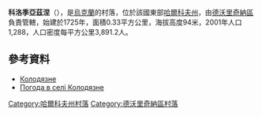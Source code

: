 {{coord|50|0|20|N|37|41|0|E|scale:100000_region:UA|display=title}}

'''科洛季亞茲涅'''（{{lang-uk|Колодязне}}），是[[烏克蘭|烏克蘭]]的村落，位於該國東部[[哈爾科夫州|哈爾科夫州]]，由[[德沃里奇納區|德沃里奇納區]]負責管轄，始建於1725年，面積0.33平方公里，海拔高度94米，2001年人口1,288，人口密度每平方公里3,891.2人。

==參考資料==
* [http://w1.c1.rada.gov.ua/pls/z7502/A005?rdat1=09.01.2009&rf7571=32867 Колодязне]
* [http://weather.in.ua/ua/har'kovskaja/11113 Погода в селі Колодязне] {{Wayback|url=http://weather.in.ua/ua/har%27kovskaja/11113 |date=20200927050733 }}

{{DEFAULTSORT:Колодязне}}
[[Category:哈爾科夫州村落|Category:哈爾科夫州村落]]
[[Category:德沃里奇納區村落|Category:德沃里奇納區村落]]


{{Kharkiv-geo-stub}}